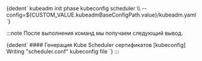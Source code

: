 
<CodeBlock language="bash">
  {dedent`
    kubeadm init phase kubeconfig scheduler \\
      --config=${CUSTOM_VALUE.kubeadmBaseConfigPath.value}/kubeadm.yaml
  `}
</CodeBlock>

:::note
После выполнения команд мы получаем следующий вывод.

<CodeBlock language="bash">
  {dedent`
    #### Генерация Kube Scheduler сертификатов
    [kubeconfig] Writing "scheduler.conf" kubeconfig file
  `}
</CodeBlock>
:::
